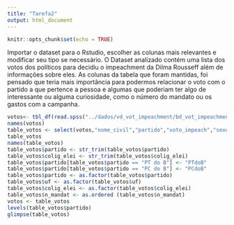 ```yaml
---
title: "Tarefa2"
output: html_document
---
```


```r
knitr::opts_chunk$set(echo = TRUE)
```

Importar o dataset para o Rstudio, escolher as colunas mais relevantes e modificar seu tipo se necessário.
O Dataset analizado contém uma lista dos votos dos políticos para decidiu o impeachment da Dilma Rousseff
além de informações sobre eles.
As colunas da tabela que foram mantidas, foi pensado que teria mais importância para podermos relacionar 
o voto com o partido a que pertence a pessoa e algumas que poderiam ter algo de interessante ou alguma curiosidade, como o número do mandato ou os gastos com a campanha.

```r
votos<- tbl_df(read.spss("../dados/vd_vot_impeachment/bd_vot_impeachment.sav"))
names(votos)
table_votos <- select(votos,"nome_civil","partido","voto_impeach","sexo","uf","colig_elei","n_mandat","gastos_camp")
table_votos
names(table_votos)
table_votos$partido <- str_trim(table_votos$partido)
table_votos$colig_elei <- str_trim(table_votos$colig_elei)
table_votos$partido[table_votos$partido == "PT do B"] <- "PTdoB"
table_votos$partido[table_votos$partido == "PC do B"] <- "PCdoB"
table_votos$partido <- as.factor(table_votos$partido)
table_votos$uf <- as.factor(table_votos$uf)
table_votos$colig_elei <- as.factor(table_votos$colig_elei)
table_votos$n_mandat <- as.ordered (table_votos$n_mandat)
votos <- table_votos
levels(table_votos$partido)
glimpse(table_votos)
```